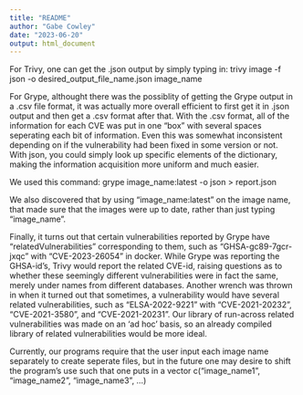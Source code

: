 ```yaml
---
title: "README"
author: "Gabe Cowley"
date: "2023-06-20"
output: html_document
---
```


For Trivy, one can get the .json output by simply typing in:
trivy image -f json -o desired_output_file_name.json image_name

For Grype, althought there was the possiblity of getting the Grype output in a .csv file format, it was actually more overall efficient to first get it in .json output and then get a .csv format after that. With the .csv format, all of the information for each CVE was put in one "box" with several spaces seperating each bit of information. Even this was somewhat inconsistent depending on if the vulnerability had been fixed in some version or not. With json, you could simply look up specific elements of the dictionary, making the information acquisition more uniform and much easier.

We used this command:
grype image_name:latest -o json > report.json

We also discovered that by using "image_name:latest" on the image name, that made sure that the images were up to date, rather than just typing "image_name".

Finally, it turns out that certain vulnerabilities reported by Grype have "relatedVulnerabilities" corresponding to them, such as "GHSA-gc89-7gcr-jxqc" with "CVE-2023-26054" in docker. While Grype was reporting the GHSA-id's, Trivy would report the related CVE-id, raising questions as to whether these seemingly different vulnerabilities were in fact the same, merely under names from different databases. Another wrench was thrown in when it turned out that sometimes, a vulnerability would have several related vulnerabilities, such as "ELSA-2022-9221" with "CVE-2021-20232", "CVE-2021-3580", and "CVE-2021-20231". Our library of run-across related vulnerabilities was made on an 'ad hoc' basis, so an already compiled library of related vulnerabilities would be more ideal.

Currently, our programs require that the user input each image name separately to create seperate files, but in the future one may desire to shift the program's use such that one puts in a vector c("image_name1", "image_name2", "image_name3", ...)